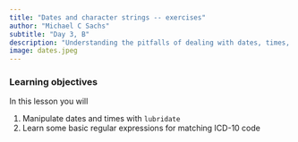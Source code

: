 ```yaml
---
title: "Dates and character strings -- exercises"
author: "Michael C Sachs"
subtitle: "Day 3, B"
description: "Understanding the pitfalls of dealing with dates, times, and manipulating strings with regular expressions"
image: dates.jpeg
---
```



### Learning objectives {.alert .alert-success}

In this lesson you will 

1. Manipulate dates and times with `lubridate`
2. Learn some basic regular expressions for matching ICD-10 code